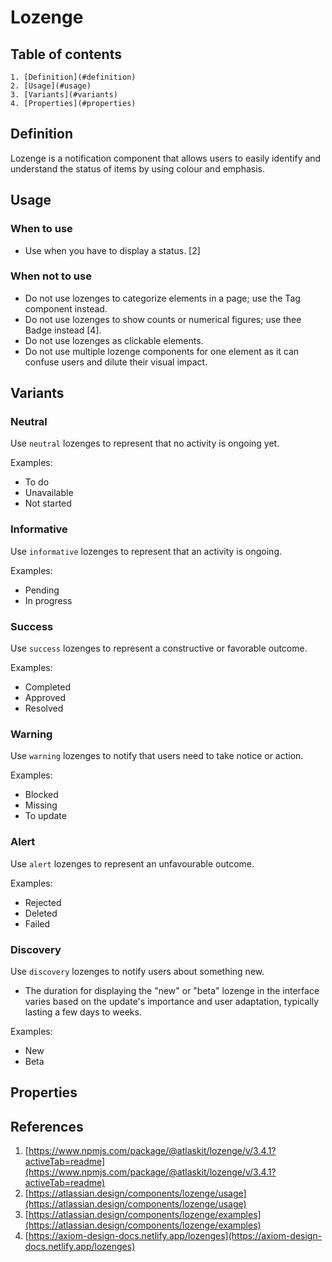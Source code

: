
<Meta title="Components/Lozenge/Doc" />

# Lozenge

## Table of contents
    1. [Definition](#definition)
    2. [Usage](#usage)
    3. [Variants](#variants)
    4. [Properties](#properties)

## Definition
Lozenge is a notification component that allows users to easily identify and understand the status of items by using colour and emphasis.
<Canvas of={LozengeStories.Default} />

## Usage

### When to use 
- Use when you have to display a status. [2]

### When not to use 
- Do not use lozenges to categorize elements in a page; use the Tag component instead.
- Do not use lozenges to show counts or numerical figures; use thee Badge instead [4].
- Do not use lozenges as clickable elements.
- Do not use multiple lozenge components for one element as it can confuse users and dilute their visual impact.

## Variants

### Neutral
Use `neutral` lozenges to represent that no activity is ongoing yet.

Examples:
- To do
- Unavailable
- Not started
<Canvas of={LozengeStories.Neutral} />

### Informative
Use `informative` lozenges to represent that an activity is ongoing.

Examples:
- Pending
- In progress
<Canvas of={LozengeStories.Informative} />

### Success
Use `success` lozenges to represent a constructive or favorable outcome.

Examples:
- Completed
- Approved
- Resolved
<Canvas of={LozengeStories.Success} />

### Warning
Use `warning` lozenges to notify that users need to take notice or action.

Examples:
- Blocked
- Missing
- To update
<Canvas of={LozengeStories.Warning} />

### Alert
Use `alert` lozenges to represent an unfavourable outcome.

Examples:
- Rejected
- Deleted
- Failed
<Canvas of={LozengeStories.Alert} />

### Discovery
Use `discovery` lozenges to notify users about something new.

- The duration for displaying the "new" or "beta" lozenge in the interface varies based on the update's importance and user adaptation, typically lasting a few days to weeks.

Examples:
- New
- Beta
<Canvas of={LozengeStories.Discovery} />

## Properties
<ArgTypes of={Lozenge} />

## References
1. [https://www.npmjs.com/package/@atlaskit/lozenge/v/3.4.1?activeTab=readme](https://www.npmjs.com/package/@atlaskit/lozenge/v/3.4.1?activeTab=readme)
2. [https://atlassian.design/components/lozenge/usage](https://atlassian.design/components/lozenge/usage)
3. [https://atlassian.design/components/lozenge/examples](https://atlassian.design/components/lozenge/examples)
4. [https://axiom-design-docs.netlify.app/lozenges](https://axiom-design-docs.netlify.app/lozenges)



